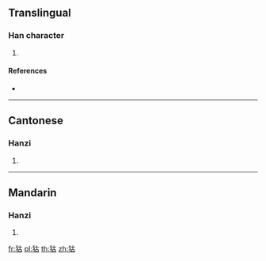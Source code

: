 ==Translingual==

===Han character===
{{Han char|rn=94|rad=犬|as=05|sn=8|four=44260|canj=KHJR}}

# {{defn|Han|sort=犬05}}

====References====
* {{Han ref|kx=0709.181|dkj=20360|dj=1122.060|hdz=21339.020|uh=72DC|ud=29404|bh=CD60|bd=52576}}

----

==Cantonese==

===Hanzi===
{{yue-hanzi|jyut=|y=gu2}}

# {{defn|lang=yue|sort=犬05}}

----

==Mandarin==

===Hanzi===
{{cmn-hanzi|pin=[[gǔ]] ([[gu3]])|wg=ku<sup>3</sup>}}

# {{defn|lang=cmn|sort=犬05}}

[[fr:狜]]
[[pl:狜]]
[[th:狜]]
[[zh:狜]]